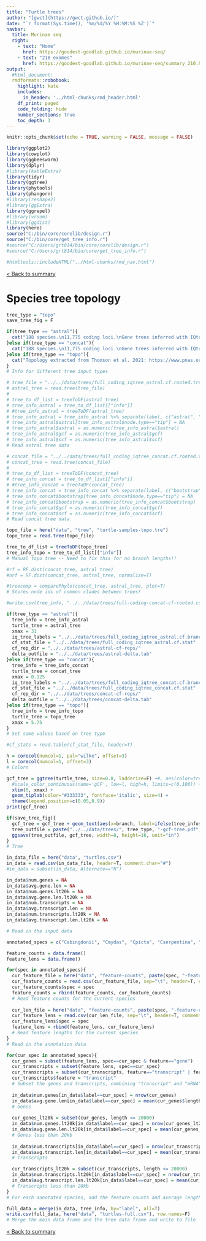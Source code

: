 ```yaml
---
title: "Turtle trees"
author: "[gwct](https://gwct.github.io/)"
date: "`r format(Sys.time(), '%m/%d/%Y %H:%M:%S %Z')`"
navbar:
  title: Murinae seq
  right:
    - text: "Home"
      href: https://goodest-goodlab.github.io/murinae-seq/
    - text: "210 exomes"
      href: https://goodest-goodlab.github.io/murinae-seq/summary_210.html
output:
  #html_document:
  rmdformats::robobook:
    highlight: kate
    includes:
      in_header: '../html-chunks/rmd_header.html'
    df_print: paged
    code_folding: hide
    number_sections: true
    toc_depth: 3
---
```


```r
knitr::opts_chunk$set(echo = TRUE, warning = FALSE, message = FALSE)

library(ggplot2)
library(cowplot)
library(ggbeeswarm)
library(dplyr)
#library(kableExtra)
library(tidyr)
library(ggtree)
library(phytools)
library(phangorn)
#library(reshape2)
#library(ggExtra)
library(ggrepel)
#library(vroom)
#library(ggdist)
library(here)
source("C:/bin/core/corelib/design.r")
source("C:/bin/core/get_tree_info.r")
#source("C:/Users/grt814/bin/core/corelib/design.r")
#source("C:/Users/grt814/bin/core/get_tree_info.r")

#htmltools::includeHTML("../html-chunks/rmd_nav.html")
```

[< Back to summary](index.html)

# Species tree topology

```r
tree_type = "topo"
save_tree_fig = F

if(tree_type == "astral"){
  cat("188 species.\n11,775 coding loci.\nGene trees inferred with IQtree.\nSpecies tree inferred with ASTRAL (no branch lengths shown).\n")
}else if(tree_type == "concat"){
  cat("188 species.\n11,775 coding loci.\nGene trees inferred with IQtree.\nSpecies tree inferred by concatenation of all loci with IQtree.\n")
}else if(tree_type == "topo"){
  cat("Topology extracted from Thomson et al. 2021: https://www.pnas.org/content/118/7/e2012215118")
}
# Info for different tree input types

# tree_file = "../../data/trees/full_coding_iqtree_astral.cf.rooted.tree"
# astral_tree = read.tree(tree_file)
# 
# tree_to_df_list = treeToDF(astral_tree)
# tree_info_astral = tree_to_df_list[["info"]]
# #tree_info_astral = treeToDF(astral_tree)
# tree_info_astral = tree_info_astral %>% separate(label, c("astral", "gcf", "scf"), sep="/", remove=F)
# tree_info_astral$astral[tree_info_astral$node.type=="tip"] = NA
# tree_info_astral$astral = as.numeric(tree_info_astral$astral)
# tree_info_astral$gcf = as.numeric(tree_info_astral$gcf)
# tree_info_astral$scf = as.numeric(tree_info_astral$scf)
# Read astral tree data

# concat_file = "../../data/trees/full_coding_iqtree_concat.cf.rooted.tree"
# concat_tree = read.tree(concat_file)
# 
# tree_to_df_list = treeToDF(concat_tree)
# tree_info_concat = tree_to_df_list[["info"]]
# #tree_info_concat = treeToDF(concat_tree)
# tree_info_concat = tree_info_concat %>% separate(label, c("bootstrap", "gcf", "scf"), sep="/", remove=F)
# tree_info_concat$bootstrap[tree_info_concat$node.type=="tip"] = NA
# tree_info_concat$bootstrap = as.numeric(tree_info_concat$bootstrap)
# tree_info_concat$gcf = as.numeric(tree_info_concat$gcf)
# tree_info_concat$scf = as.numeric(tree_info_concat$scf)
# Read concat tree data

topo_file = here("data", "tree", "turtle-samples-topo.tre")
topo_tree = read.tree(topo_file)

tree_to_df_list = treeToDF(topo_tree)
tree_info_topo = tree_to_df_list[["info"]]
# Manual topo tree -- Need to fix this for no branch lengths!!

#rf = RF.dist(concat_tree, astral_tree)
#nrf = RF.dist(concat_tree, astral_tree, normalize=T)

#treecomp = comparePhylo(concat_tree, astral_tree, plot=T)
# Stores node ids of common clades between trees!

#write.csv(tree_info, "../../data/trees/full-coding-concat-cf-rooted.csv", row.names=F)

if(tree_type == "astral"){
  tree_info = tree_info_astral
  turtle_tree = astral_tree
  xmax = 31
  iq_tree_labels = "../../data/trees/full_coding_iqtree_astral.cf.branch.rooted"
  cf_stat_file = "../../data/trees/full_coding_iqtree_astral.cf.stat"
  cf_rep_dir = "../../data/trees/astral-cf-reps/"
  delta_outfile = "../../data/trees/astral-delta.tab"
}else if(tree_type == "concat"){
  tree_info = tree_info_concat
  turtle_tree = concat_tree
  xmax = 0.125
  iq_tree_labels = "../../data/trees/full_coding_iqtree_concat.cf.branch.rooted"
  cf_stat_file = "../../data/trees/full_coding_iqtree_concat.cf.stat"
  cf_rep_dir = "../../data/trees/concat-cf-reps/"
  delta_outfile = "../../data/trees/concat-delta.tab"
}else if(tree_type == "topo"){
  tree_info = tree_info_topo
  turtle_tree = topo_tree
  xmax = 5.75
}
# Set some values based on tree type

#cf_stats = read.table(cf_stat_file, header=T)
```


```r
h = corecol(numcol=1, pal="wilke", offset=3)
l = corecol(numcol=1, offset=3)
# Colors

gcf_tree = ggtree(turtle_tree, size=0.8, ladderize=F) +#, aes(color=tree_info$gcf)) +
  #scale_color_continuous(name='gCF', low=l, high=h, limits=c(0,100)) +
  xlim(0, xmax) +
  geom_tiplab(color="#333333", fontface='italic', size=4) +
  theme(legend.position=c(0.05,0.9))
print(gcf_tree)

if(save_tree_fig){
  gcf_tree = gcf_tree + geom_text(aes(x=branch, label=ifelse(tree_info$node.type=="internal",as.character(node), ''), label.size=NA, fill="transparent"), size=2, vjust=-0.2)
  tree_outfile = paste("../../data/trees/", tree_type, "-gcf-tree.pdf", sep="")
  ggsave(tree_outfile, gcf_tree, width=8, height=16, unit="in")
}
# Tree
```

```r
in_data_file = here("data", "turtles.csv")
in_data = read.csv(in_data_file, header=T, comment.char="#")
#in_data = subset(in_data, Alternate=="N")

in_data$num.genes = NA
in_data$avg.gene.len = NA
in_data$num.genes.lt20k = NA
in_data$avg.gene.len.lt20k = NA
in_data$num.transcripts = NA
in_data$avg.transcript.len = NA
in_data$num.transcripts.lt20k = NA
in_data$avg.transcript.len.lt20k = NA

# Read in the input data
```

```r

annotated_specs = c("Cabingdonii", "Cmydas", "Cpicta", "Cserpentina", "Gagassizi", "Pcastaneus", "Pmegacephalum", "Psinensis", "Tmexicana")

feature_counts = data.frame()
feature_lens = data.frame()

for(spec in annotated_specs){
  cur_feature_file = here("data", "feature-counts", paste(spec, "-feature-counts.tab", sep=""))
  cur_feature_counts = read.csv(cur_feature_file, sep="\t", header=T, comment.char="#")
  cur_feature_counts$spec = spec
  feature_counts = rbind(feature_counts, cur_feature_counts)
  # Read feature counts for the current species
  
  cur_len_file = here("data", "feature-counts", paste(spec, "-feature-counts-lens.tab", sep=""))
  cur_feature_lens = read.csv(cur_len_file, sep="\t", header=T, comment.char="#")
  cur_feature_lens$spec = spec
  feature_lens = rbind(feature_lens, cur_feature_lens)
  # Read feature lengths for the current species
}
# Read in the annotation data

```

```r

for(cur_spec in annotated_specs){
  cur_genes = subset(feature_lens, spec==cur_spec & feature=="gene")
  cur_transcripts = subset(feature_lens, spec==cur_spec)
  cur_transcripts = subset(cur_transcripts, feature=="transcript" | feature=="mRNA")
  cur_transcripts$feature = "transcript"
  # Subset the genes and transcripts, combining "transcript" and "mRNA" features as transcripts
  
  in_data$num.genes[in_data$label==cur_spec] = nrow(cur_genes)
  in_data$avg.gene.len[in_data$label==cur_spec] = mean(cur_genes$length, na.rm=T)
  # Genes
  
  cur_genes_lt20k = subset(cur_genes, length <= 20000)
  in_data$num.genes.lt20k[in_data$label==cur_spec] = nrow(cur_genes_lt20k)
  in_data$avg.gene.len.lt20k[in_data$label==cur_spec] = mean(cur_genes_lt20k$length, na.rm=T)
  # Genes less than 20kb
  
  in_data$num.transcripts[in_data$label==cur_spec] = nrow(cur_transcripts)
  in_data$avg.transcript.len[in_data$label==cur_spec] = mean(cur_transcripts$length, na.rm=T)
  # Transcripts

  cur_transcripts_lt20k = subset(cur_transcripts, length <= 20000)
  in_data$num.transcripts.lt20k[in_data$label==cur_spec] = nrow(cur_transcripts_lt20k)
  in_data$avg.transcript.len.lt20k[in_data$label==cur_spec] = mean(cur_transcripts_lt20k$length, na.rm=T)
  # Transcripts less than 20kb
}
# For each annotated species, add the feature counts and average lengths to the main data frame

```

```r

full_data = merge(in_data, tree_info, by="label", all=T)
write.csv(full_data, here("data", "turtles-full.csv"), row.names=F)
# Merge the main data frame and the tree data frame and write to file

```


[< Back to summary](index.html)